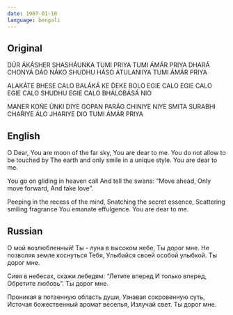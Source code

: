 ```yaml
---
date: 1987-01-10
language: bengali
---
```


## Original

DÚR ÁKÁSHER SHASHÁUNKA TUMI PRIYA
TUMI ÁMÁR PRIYA
DHARÁ CHONYÁ DÁO NÁKO
SHUDHU HÁSO ATULANIIYA
TUMI ÁMÁR PRIYA

ALAKÁTE BHESE CALO
BALÁKÁ KE D́EKE BOLO
EGIE CALO EGIE CALO
EGIE CALO SHUDHU EGIE CALO
BHÁLOBÁSÁ NIO

MANER KOŃE ÚNKI DIYE
GOPAN PARÁG CHINIYE NIYE
SMITA SURABHI CHAŔIYE
ÁLO JHARIYE DIO
TUMI ÁMÁR PRIYA

## English

O Dear, You are moon of the far sky,
You are dear to me.
You do not allow to be touched by
The earth and only smile in a unique style.
You are dear to me.

You go on gliding in heaven call
And tell the swans:
“Move ahead,
Only move forward,
And take love”.

Peeping in the recess of the mind,
Snatching the secret essence,
Scattering smiling fragrance
You emanate effulgence.
You are dear to me.

## Russian

О мой возлюбленный!
Ты - луна в высоком небе,
Ты дорог мне.
Не позволяя земле коснуться Тебя,
Улыбайся своей особой улыбкой.
Ты дорог мне.

Сияя в небесах, cкажи лебедям:
“Летите вперед
И только вперед,
Обретите любовь”.
Ты дорог мне.

Проникая в потаенную область души,
Узнавая сокровенную суть,
Источая божественный аромат веселья,
Излучай свет.
Ты дорог мне.
